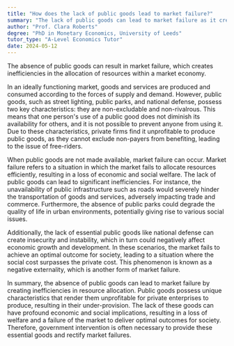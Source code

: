 ```yaml
---
title: "How does the lack of public goods lead to market failure?"
summary: "The lack of public goods can lead to market failure as it creates inefficiencies in the allocation of resources in a market economy."
author: "Prof. Clara Roberts"
degree: "PhD in Monetary Economics, University of Leeds"
tutor_type: "A-Level Economics Tutor"
date: 2024-05-12
---
```


The absence of public goods can result in market failure, which creates inefficiencies in the allocation of resources within a market economy.

In an ideally functioning market, goods and services are produced and consumed according to the forces of supply and demand. However, public goods, such as street lighting, public parks, and national defense, possess two key characteristics: they are non-excludable and non-rivalrous. This means that one person's use of a public good does not diminish its availability for others, and it is not possible to prevent anyone from using it. Due to these characteristics, private firms find it unprofitable to produce public goods, as they cannot exclude non-payers from benefiting, leading to the issue of free-riders.

When public goods are not made available, market failure can occur. Market failure refers to a situation in which the market fails to allocate resources efficiently, resulting in a loss of economic and social welfare. The lack of public goods can lead to significant inefficiencies. For instance, the unavailability of public infrastructure such as roads would severely hinder the transportation of goods and services, adversely impacting trade and commerce. Furthermore, the absence of public parks could degrade the quality of life in urban environments, potentially giving rise to various social issues.

Additionally, the lack of essential public goods like national defense can create insecurity and instability, which in turn could negatively affect economic growth and development. In these scenarios, the market fails to achieve an optimal outcome for society, leading to a situation where the social cost surpasses the private cost. This phenomenon is known as a negative externality, which is another form of market failure.

In summary, the absence of public goods can lead to market failure by creating inefficiencies in resource allocation. Public goods possess unique characteristics that render them unprofitable for private enterprises to produce, resulting in their under-provision. The lack of these goods can have profound economic and social implications, resulting in a loss of welfare and a failure of the market to deliver optimal outcomes for society. Therefore, government intervention is often necessary to provide these essential goods and rectify market failures.
    
